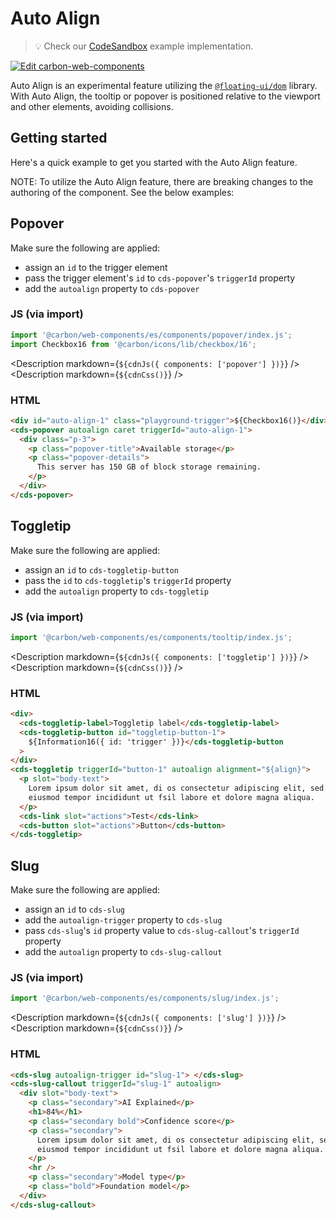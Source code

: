 # Auto Align

> 💡 Check our
> [CodeSandbox](https://codesandbox.io/s/github/carbon-design-system/carbon-for-ibm-dotcom/tree/main/packages/carbon-web-components/examples/codesandbox/basic/components/autoalign)
> example implementation.

[![Edit carbon-web-components](https://codesandbox.io/static/img/play-codesandbox.svg)](https://codesandbox.io/s/github/carbon-design-system/carbon-for-ibm-dotcom/tree/main/packages/carbon-web-components/examples/codesandbox/basic/components/autoalign)

Auto Align is an experimental feature utilizing the
[`@floating-ui/dom`](https://floating-ui.com/docs/getting-started) library. With
Auto Align, the tooltip or popover is positioned relative to the viewport and
other elements, avoiding collisions.

## Getting started

Here's a quick example to get you started with the Auto Align feature.

NOTE: To utilize the Auto Align feature, there are breaking changes to the
authoring of the component. See the below examples:

## Popover

Make sure the following are applied:

- assign an `id` to the trigger element
- pass the trigger element's `id` to `cds-popover`'s `triggerId` property
- add the `autoalign` property to `cds-popover`

### JS (via import)

```javascript
import '@carbon/web-components/es/components/popover/index.js';
import Checkbox16 from '@carbon/icons/lib/checkbox/16';
```

<Description markdown={`${cdnJs({ components: ['popover'] })}`} />
<Description markdown={`${cdnCss()}`} />

### HTML

```html
<div id="auto-align-1" class="playground-trigger">${Checkbox16()}</div>
<cds-popover autoalign caret triggerId="auto-align-1">
  <div class="p-3">
    <p class="popover-title">Available storage</p>
    <p class="popover-details">
      This server has 150 GB of block storage remaining.
    </p>
  </div>
</cds-popover>
```

## Toggletip

Make sure the following are applied:

- assign an `id` to `cds-toggletip-button`
- pass the `id` to `cds-toggletip`'s `triggerId` property
- add the `autoalign` property to `cds-toggletip`

### JS (via import)

```javascript
import '@carbon/web-components/es/components/tooltip/index.js';
```

<Description markdown={`${cdnJs({ components: ['toggletip'] })}`} />
<Description markdown={`${cdnCss()}`} />

### HTML

```html
<div>
  <cds-toggletip-label>Toggletip label</cds-toggletip-label>
  <cds-toggletip-button id="toggletip-button-1">
    ${Information16({ id: 'trigger' })}</cds-toggletip-button
  >
</div>
<cds-toggletip triggerId="button-1" autoalign alignment="${align}">
  <p slot="body-text">
    Lorem ipsum dolor sit amet, di os consectetur adipiscing elit, sed do
    eiusmod tempor incididunt ut fsil labore et dolore magna aliqua.
  </p>
  <cds-link slot="actions">Test</cds-link>
  <cds-button slot="actions">Button</cds-button>
</cds-toggletip>
```

## Slug

Make sure the following are applied:

- assign an `id` to `cds-slug`
- add the `autoalign-trigger` property to `cds-slug`
- pass `cds-slug`'s `id` property value to `cds-slug-callout`'s `triggerId`
  property
- add the `autoalign` property to `cds-slug-callout`

### JS (via import)

```javascript
import '@carbon/web-components/es/components/slug/index.js';
```

<Description markdown={`${cdnJs({ components: ['slug'] })}`} />
<Description markdown={`${cdnCss()}`} />

### HTML

```html
<cds-slug autoalign-trigger id="slug-1"> </cds-slug>
<cds-slug-callout triggerId="slug-1" autoalign>
  <div slot="body-text">
    <p class="secondary">AI Explained</p>
    <h1>84%</h1>
    <p class="secondary bold">Confidence score</p>
    <p class="secondary">
      Lorem ipsum dolor sit amet, di os consectetur adipiscing elit, sed do
      eiusmod tempor incididunt ut fsil labore et dolore magna aliqua.
    </p>
    <hr />
    <p class="secondary">Model type</p>
    <p class="bold">Foundation model</p>
  </div>
</cds-slug-callout>
```
